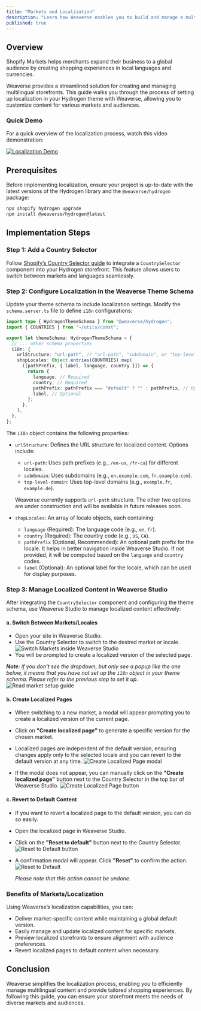 ```yaml
---
title: "Markets and Localization"
description: "Learn how Weaverse enables you to build and manage a multilingual storefront effortlessly."
published: true  
---
```


## Overview

Shopify Markets helps merchants expand their business to a global audience by creating shopping experiences in local languages and currencies.

Weaverse provides a streamlined solution for creating and managing multilingual storefronts. This guide walks you through the process of setting up localization in your Hydrogen theme with Weaverse, allowing you to customize content for various markets and audiences.

### Quick Demo

For a quick overview of the localization process, watch this video demonstration:

[![Localization Demo](https://img.youtube.com/vi/LJy_KxVeUcs/0.jpg)](https://www.youtube.com/watch?v=LJy_KxVeUcs)

## Prerequisites

Before implementing localization, ensure your project is up-to-date with the latest versions of the Hydrogen library and the `@weaverse/hydrogen` package:

```bash
npx shopify hydrogen upgrade
npm install @weaverse/hydrogen@latest
```

## Implementation Steps

### Step 1: Add a Country Selector

Follow [Shopify’s Country Selector guide](https://shopify.dev/docs/storefronts/headless/hydrogen/markets/country-selector) to integrate a `CountrySelector` component into your Hydrogen storefront. This feature allows users to switch between markets and languages seamlessly.

### Step 2: Configure Localization in the Weaverse Theme Schema

Update your theme schema to include localization settings. Modify the `schema.server.ts` file to define `i18n` configurations:

```typescript
import type { HydrogenThemeSchema } from "@weaverse/hydrogen";
import { COUNTRIES } from "~/utils/const";

export let themeSchema: HydrogenThemeSchema = {
  // ... other schema properties
  i18n: {
    urlStructure: "url-path", // "url-path", "subdomain", or "top-level-domain"
    shopLocales: Object.entries(COUNTRIES).map(
      ([pathPrefix, { label, language, country }]) => {
        return {
          language, // Required
          country, // Required
          pathPrefix: pathPrefix === "default" ? "" : pathPrefix, // Optional, but recommended for better navigation inside Weaverse Studio
          label, // Optional
        };
      },
    ),
  },
};
```

The `i18n` object contains the following properties:
- `urlStructure`: Defines the URL structure for localized content. Options include:
  - `url-path`: Uses path prefixes (e.g., `/en-us`, `/fr-ca`) for different locales.
  - `subdomain`: Uses subdomains (e.g., `en.example.com`, `fr.example.com`).
  - `top-level-domain`: Uses top-level domains (e.g., `example.fr`, `example.de`).

  Weaverse currently supports `url-path` structure. The other two options are under construction and will be available in future releases soon.
- `shopLocales`: An array of locale objects, each containing:
  - `language` (Required): The language code (e.g., `en`, `fr`).
  - `country` (Required): The country code (e.g., `US`, `CA`).
  - `pathPrefix` (Optional, Recommended): An optional path prefix for the locale. It helps in better navigation inside Weaverse Studio. If not provided, it will be computed based on the `language` and `country` codes.
  - `label` (Optional): An optional label for the locale, which can be used for display purposes.

### Step 3: Manage Localized Content in Weaverse Studio

After integrating the `CountrySelector` component and configuring the theme schema, use Weaverse Studio to manage localized content effectively:

#### a. Switch Between Markets/Locales
- Open your site in Weaverse Studio.
- Use the Country Selector to switch to the desired market or locale.
  ![Switch Markets inside Weaverse Studio](https://cdn.shopify.com/s/files/1/0838/0052/3057/files/studio_countries_selector.png?v=1747887045)
- You will be prompted to create a localized version of the selected page.

***Note**: if you don't see the dropdown, but only see a popup like the one below, it means that you have not set up the `i18n` object in your theme schema. Please refer to the previous step to set it up.*
![Read market setup guide](https://cdn.shopify.com/s/files/1/0838/0052/3057/files/market_setup_guide.png?v=1747901370)

#### b. Create Localized Pages
- When switching to a new market, a modal will appear prompting you to create a localized version of the current page.
- Click on **"Create localized page"** to generate a specific version for the chosen market.
- Localized pages are independent of the default version, ensuring changes apply only to the selected locale and you can revert to the default version at any time.
  ![Create Localized Page modal](https://cdn.shopify.com/s/files/1/0838/0052/3057/files/create_localized_page_modal.png?v=1747887649)

- If the modal does not appear, you can manually click on the **"Create localized page"** button next to the Country Selector in the top bar of Weaverse Studio.
  ![Create Localized Page button](https://cdn.shopify.com/s/files/1/0838/0052/3057/files/create_localized_page_button.png?v=1747887648)

#### c. Revert to Default Content
- If you want to revert a localized page to the default version, you can do so easily.
- Open the localized page in Weaverse Studio.
- Click on the **"Reset to default"** button next to the Country Selector.
  ![Reset to Default button](https://cdn.shopify.com/s/files/1/0838/0052/3057/files/reset_localized_page_button.png?v=1747887647)
- A confirmation modal will appear. Click **"Reset"** to confirm the action.
  ![Reset to Default](https://cdn.shopify.com/s/files/1/0838/0052/3057/files/reset_localized_page_modal.png?v=1747887648)

  *Please note that this action cannot be undone.*


### Benefits of Markets/Localization

Using Weaverse’s localization capabilities, you can:
- Deliver market-specific content while maintaining a global default version.
- Easily manage and update localized content for specific markets.
- Preview localized storefronts to ensure alignment with audience preferences.
- Revert localized pages to default content when necessary.

## Conclusion

Weaverse simplifies the localization process, enabling you to efficiently manage multilingual content and provide tailored shopping experiences. By following this guide, you can ensure your storefront meets the needs of diverse markets and audiences.
